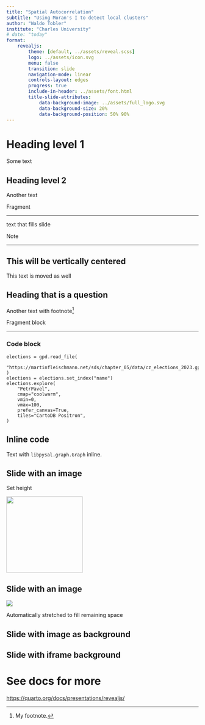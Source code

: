 ```yaml
---
title: "Spatial Autocorrelation"
subtitle: "Using Moran's I to detect local clusters"
author: "Waldo Tobler"
institute: "Charles University"
# date: "today"
format:
    revealjs:
        theme: [default, ../assets/reveal.scss]
        logo: ../assets/icon.svg
        menu: false
        transition: slide
        navigation-mode: linear
        controls-layout: edges
        progress: true
        include-in-header: ../assets/font.html
        title-slide-attributes:
            data-background-image: ../assets/full_logo.svg
            data-background-size: 20%
            data-background-position: 50% 90%
---
```


# Heading level 1

Some text

## Heading level 2

Another text

[Fragment]{.fragment}

---

::: {.r-fit-text .absolute top=39%}
text that fills slide
:::

::: aside
Note
:::

---

## This will be vertically centered {.center}

This text is moved as well


## Heading that is a question {.question}

Another text with footnote^[My footnote.]

::: {.fragment .fade-in}
Fragment block
:::

---

### Code block

```.python
elections = gpd.read_file(
    "https://martinfleischmann.net/sds/chapter_05/data/cz_elections_2023.gpkg"
)
elections = elections.set_index("name")
elections.explore(
    "PetrPavel",
    cmap="coolwarm",
    vmin=0,
    vmax=100,
    prefer_canvas=True,
    tiles="CartoDB Positron",
)
```

## Inline code

Text with `libpysal.graph.Graph` inline.

## Slide with an image

Set height

![](https://upload.wikimedia.org/wikipedia/commons/b/b9/Waldo_Tobler_2007.jpg){height="200"}

## Slide with an image

![](https://upload.wikimedia.org/wikipedia/commons/b/b9/Waldo_Tobler_2007.jpg){.r-stretch}

Automatically stretched to fill remaining space

## Slide with image as background {background-image="../assets/full_logo.svg"}

## {background-image="../assets/full_logo.svg" background-size="contain" .no-text}

## Slide with iframe background {background-iframe="http://martinfleischmann.net/numerical-taxonomy-maps/prg.html"}

# See docs for more

[https://quarto.org/docs/presentations/revealjs/](https://quarto.org/docs/presentations/revealjs/)